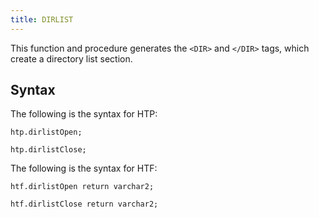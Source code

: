 ```yaml
---
title: DIRLIST
---
```


This function and procedure generates the `<DIR>` and `</DIR>` tags, which create a directory list section. 

## Syntax 

The following is the syntax for HTP:

```
htp.dirlistOpen;

htp.dirlistClose;
```

The following is the syntax for HTF:

```
htf.dirlistOpen return varchar2;

htf.dirlistClose return varchar2;
```
